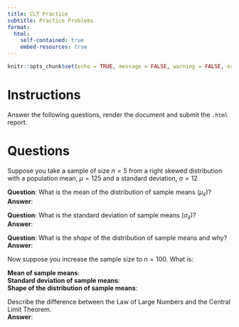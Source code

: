 ```yaml
---
title: CLT Practice
subtitle: Practice Problems
format:
  html:
    self-contained: true
    embed-resources: true
---
```

```r
knitr::opts_chunk$set(echo = TRUE, message = FALSE, warning = FALSE, error = TRUE)
```


# Instructions

Answer the following questions, render the document and submit the `.html` report.

# Questions

Suppose you take a sample of size $n=5$ from a right skewed distribution with a population mean, $\mu=125$ and a standard deviation, $\sigma=12$

__Question__: What is the mean of the distribution of sample means ($\mu_{\bar{x}}$)?  
__Answer__:

__Question__: What is the standard deviation of sample means ($\sigma_{\bar{x}}$)?  
__Answer__:

__Question__:  What is the *shape* of the distribution of sample means and why?  
__Answer__:


Now suppose you increase the sample size to $n=100$.  What is:

__Mean of sample means__:  
__Standard deviation of sample means__:  
__Shape of the distribution of sample means__:  


Describe the difference between the Law of Large Numbers and the Central Limit Theorem.  
__Answer__:  
